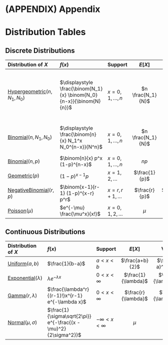 # (APPENDIX) Appendix {-}

# Distribution Tables {#distribution-table}

## Discrete Distributions {#discrete-distributions}

| Distribution of $X$  | $f(x)$ | Support | $E[X]$  | $\text{Var}[X]$ |
|:------|:---|:---|:--:|:--:|
| [Hypergeometric](#hypergeometric)$(n, N_1, N_0)$ | $\displaystyle \frac{\binom{N_1}{x} \binom{N_0}{n-x}}{\binom{N}{n}}$ | $x=0, 1, \ldots, n$ | $n \frac{N_1}{N}$ | $n \frac{N_1}{N} \frac{N_0}{N} \left(1 - \frac{n-1}{N-1}\right)$ |
| [Binomial](#binomial)$(n, N_1, N_0)$ | $\displaystyle \frac{\binom{n}{x} N_1^x N_0^{n-x}}{N^n}$ | $x=0, 1, \ldots, n$ | $n \frac{N_1}{N}$ | $n \frac{N_1}{N} \frac{N_0}{N}$ |
| [Binomial](#binomial)$(n, p)$ | $\binom{n}{x} p^x (1-p)^{n-x}$ | $x=0, 1, \ldots, n$ | $np$ | $np(1-p)$ |
| [Geometric](#geometric)$(p)$ | $(1-p)^{x-1} p$ | $x=1, 2, \ldots$ | $\frac{1}{p}$ | $\frac{1-p}{p^2}$ |
| [NegativeBinomial](#negative-binomial)$(r, p)$ | $\binom{x-1}{r-1} (1-p)^{x-r} p^r$ | $x=r, r+1, \ldots$ | $\frac{r}{p}$ | $\frac{r(1-p)}{p^2}$ |
| [Poisson](#poisson)$(\mu)$ | $e^{-\mu} \frac{\mu^x}{x!}$ | $x=0, 1, 2, \ldots$ | $\mu$ | $\mu$ |

## Continuous Distributions {#continuous-distributions}

| Distribution of $X$  | $f(x)$ | Support | $E[X]$  | $\text{Var}[X]$ |
|:------|:---|:---|:--:|:--:|
| [Uniform](#uniform)$(a, b)$ | $\frac{1}{b-a}$ | $a < x < b$ | $\frac{a+b}{2}$ | $\frac{(b-a)^2}{12}$ |
| [Exponential](#exponential)$(\lambda)$ | $\lambda e^{-\lambda x}$ | $0 < x < \infty$ | $\frac{1}{\lambda}$ | $\frac{1}{\lambda^2}$ |
| [Gamma](#sums-continuous)$(r, \lambda)$ | $\frac{\lambda^r}{(r-1)!}x^{r-1} e^{-\lambda x}$ | $0 < x < \infty$ | $\frac{r}{\lambda}$ | $\frac{r}{\lambda^2}$ |
| [Normal](#normal)$(\mu, \sigma)$ | $\frac{1}{\sigma\sqrt{2\pi}} e^{-\frac{(x - \mu)^2}{2\sigma^2}}$ | $-\infty < x < \infty$ | $\mu$ | $\sigma^2$ |
